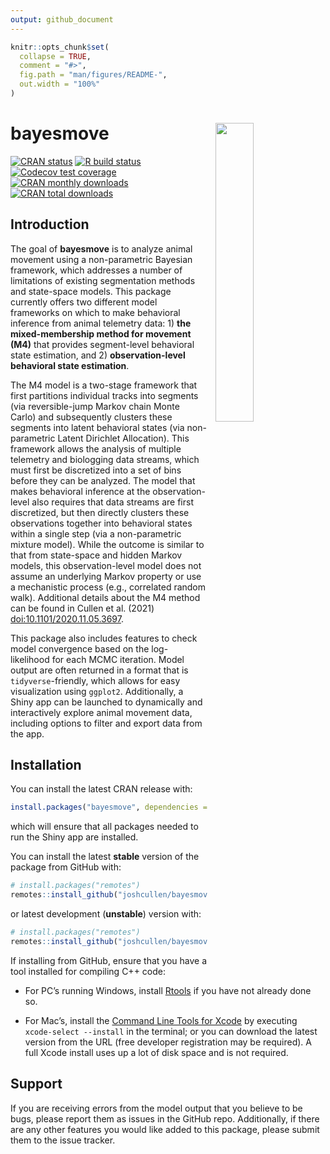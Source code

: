 ```yaml
---
output: github_document
---
```


<!-- README.md is generated from README.Rmd. Please edit that file -->

```r
knitr::opts_chunk$set(
  collapse = TRUE,
  comment = "#>",
  fig.path = "man/figures/README-",
  out.width = "100%"
)
```

# bayesmove <img src="man/figures/logo.png" align="right" width=35%  style="padding-left: 10px"/>

<!-- badges: start -->
[![CRAN status](https://www.r-pkg.org/badges/version/bayesmove)](https://CRAN.R-project.org/package=bayesmove)
[![R build status](https://github.com/joshcullen/bayesmove/workflows/R-CMD-check/badge.svg)](https://github.com/joshcullen/bayesmove/actions)
[![Codecov test coverage](https://codecov.io/gh/joshcullen/bayesmove/branch/master/graph/badge.svg)](https://codecov.io/gh/joshcullen/bayesmove?branch=master)
[![CRAN monthly downloads](https://cranlogs.r-pkg.org/badges/bayesmove)](https://CRAN.R-project.org/package=bayesmove)
[![CRAN total downloads](https://cranlogs.r-pkg.org/badges/grand-total/bayesmove)](https://CRAN.R-project.org/package=bayesmove)
<!-- badges: end -->

## Introduction

The goal of **bayesmove** is to analyze animal movement using a non-parametric Bayesian framework,
which addresses a number of limitations of existing segmentation methods and state-space models. This package currently offers two different model frameworks on which to make behavioral inference from animal telemetry data: 1) **the mixed-membership method for movement (M4)** that provides segment-level behavioral state estimation, and 2) **observation-level behavioral state estimation**.

The M4 model is a two-stage framework that first partitions individual tracks into segments (via reversible-jump Markov chain Monte Carlo) and subsequently clusters these segments into latent behavioral states (via non-parametric Latent Dirichlet Allocation). This framework allows the analysis of multiple telemetry and biologging data streams, which must first be discretized into a set of bins before they can be analyzed. The model that makes behavioral inference at the observation-level also requires that data streams are first discretized, but then directly clusters these observations together into behavioral states within a single step (via a non-parametric mixture model). While the outcome is similar to that from state-space and hidden Markov models, this observation-level model does not assume an underlying Markov property or use a mechanistic process (e.g., correlated random walk). Additional details about the M4 method can be found in Cullen et al. (2021) [doi:10.1101/2020.11.05.3697](https://doi.org/10.1101/2020.11.05.369702).

This package also includes features to check model convergence based on the log-likelihood for each MCMC iteration. Model output are often returned in a format that is `tidyverse`-friendly, which allows for easy visualization using `ggplot2`. Additionally, a Shiny app can be launched to dynamically and interactively explore animal movement data, including options to filter and export data from the app.


## Installation

You can install the latest CRAN release with:

``` r
install.packages("bayesmove", dependencies = c("Imports","LinkingTo","Suggests"))
```
which will ensure that all packages needed to run the Shiny app are installed.

You can install the latest **stable** version of the package from GitHub with:

``` r
# install.packages("remotes")
remotes::install_github("joshcullen/bayesmove")
```

or latest development (**unstable**) version with:

``` r
# install.packages("remotes")
remotes::install_github("joshcullen/bayesmove@dev")
```

If installing from GitHub, ensure that you have a tool installed for compiling C++ code:

* For PC's running Windows, install [Rtools](https://cran.r-project.org/bin/windows/Rtools/) if you have not already done so.

* For Mac's, install the [Command Line Tools for Xcode](https://developer.apple.com/download/more/) by executing `xcode-select --install` in the terminal; or you can download the latest version from the URL (free developer registration may be required). A full Xcode install uses up a lot of disk space and is not required.




## Support

If you are receiving errors from the model output that you believe to be bugs, please report them as issues in the GitHub repo. Additionally, if there are any other features you would like added  to this package, please submit them to the issue tracker. 
